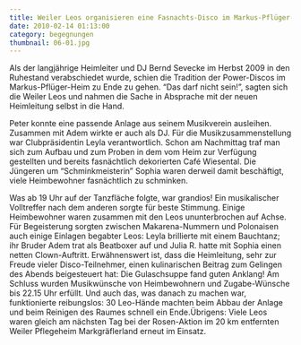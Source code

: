 ```yaml
---
title: Weiler Leos organisieren eine Fasnachts-Disco im Markus-Pflüger-Heim
date: 2010-02-14 01:13:00
category: begegnungen
thumbnail: 06-01.jpg
---
```


Als der langjährige Heimleiter und DJ Bernd Sevecke im Herbst 2009 in den Ruhestand verabschiedet wurde, schien die Tradition der Power-Discos im Markus-Pflüger-Heim zu Ende zu gehen. “Das darf nicht sein!”, sagten sich die Weiler Leos und nahmen die Sache in Absprache mit der neuen Heimleitung selbst in die Hand.

Peter konnte eine passende Anlage aus seinem Musikverein ausleihen. Zusammen mit Adem wirkte er auch als DJ. Für die Musikzusammenstellung war Clubpräsidentin Leyla verantwortlich. Schon am Nachmittag traf man sich zum Aufbau und zum Proben in dem vom Heim zur Verfügung gestellten und bereits fasnächtlich dekorierten Café Wiesental. Die Jüngeren um “Schminkmeisterin” Sophia waren derweil damit beschäftigt, viele Heimbewohner fasnächtlich zu schminken.

Was ab 19 Uhr auf der Tanzfläche folgte, war grandios! Ein musikalischer Volltreffer nach dem anderen sorgte für beste Stimmung. Einige Heimbewohner waren zusammen mit den Leos ununterbrochen auf Achse. Für Begeisterung sorgten zwischen Makarena-Nummern und Polonaisen auch einige Einlagen begabter Leos: Leyla brillierte mit einem Bauchtanz; ihr Bruder Adem trat als Beatboxer auf und Julia R. hatte mit Sophia einen netten Clown-Auftritt. Erwähnenswert ist, dass die Heimleitung, sehr zur Freude vieler Disco-Teilnehmer, einen kulinarischen Beitrag zum Gelingen des Abends beigesteuert hat: Die Gulaschsuppe fand guten Anklang! Am Schluss wurden Musikwünsche von Heimbewohnern und Zugabe-Wünsche bis 22.15 Uhr erfüllt. Und auch das, was danach zu machen war, funktionierte reibungslos: 30 Leo-Hände machten beim Abbau der Anlage und beim Reinigen des Raumes schnell ein Ende.Übrigens: Viele Leos waren gleich am nächsten Tag bei der Rosen-Aktion im 20 km entfernten Weiler Pflegeheim Markgräflerland erneut im Einsatz.
